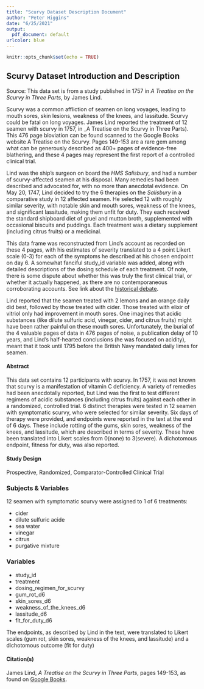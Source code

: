 ```yaml
---
title: "Scurvy Dataset Description Document"
author: "Peter Higgins"
date: "6/25/2021"
output: 
  pdf_document: default
urlcolor: blue
---
```


```r
knitr::opts_chunk$set(echo = TRUE)
```


## Scurvy Dataset Introduction and Description

Source: This data set is from a study published in 1757 in _A Treatise on the Scurvy in Three Parts_, by James Lind.
 
  Scurvy was a common affliction of seamen on long voyages, leading to mouth sores, skin lesions, weakness of the knees, and lassitude. Scurvy could be fatal on long voyages. James Lind reported the treatment of 12 seamen with scurvy in 1757, in _A Treatise on the Scurvy in Three Parts). This 476 page bloviation can be found scanned to the Google Books website A Treatise on the Scurvy. Pages 149-153 are a rare gem among what can be generously described as 400+ pages of evidence-free blathering, and these 4 pages may represent the first report of a controlled clinical trial. 
  
  Lind was the ship's surgeon on board the _HMS Salisbury_, and had a number of scurvy-affected seamen at his disposal. Many remedies had been described and advocated for, with no more than anecdotal evidence. On May 20, 1747, Lind decided to try the 6 therapies on the _Salisbury_ in a comparative study in 12 affected seamen. He selected 12 with roughly similar severity, with notable skin and mouth sores, weakness of the knees, and significant lassitude, making them unfit for duty. They each received the standard shipboard diet of gruel and mutton broth, supplemented with occasional biscuits and puddings. Each treatment was a dietary supplement (including citrus fruits) or a medicinal.
  
  This data frame was reconstructed from Lind's account as recorded on these 4 pages, with his estimates of severity translated to a 4 point Likert scale (0-3) for each of the symptoms he described at his chosen endpoint on day 6. A somewhat fanciful study_id variable was added, along with detailed descriptions of the dosing schedule of each treatment. Of note, there is some dispute about whether this was truly the first clinical trial, or whether it actually happened, as there are no contemporaneous corroborating accounts. See link about the [historical debate](https://www.bbvaopenmind.com/en/science/leading-figures/james-lind-and-scurvy-the-first-clinical-trial-in-history/). 
  
  Lind reported that the seamen treated with 2 lemons and an orange daily did best, followed by those treated with cider. Those treated with elixir of vitriol only had improvement in mouth sores. One imagines that acidic substances (like dilute sulfuric acid, vinegar, cider, and citrus fruits) might have been rather painful on these mouth sores. Unfortunately, the burial of the 4 valuable pages of data in 476 pages of noise, a publication delay of 10 years, and Lind's half-hearted conclusions (he was focused on acidity), meant that it took until 1795 before the British Navy mandated daily limes for seamen.

#### Abstract

 This data set contains 12 participants with scurvy. In 1757, it was not known that scurvy is a manifestation of vitamin C deficiency. A variety of remedies had been anecdotally reported, but Lind was the first to test different regimens of acidic substances (including citrus fruits) against each other in a randomized, controlled trial. 6 distinct therapies were tested in 12 seamen with symptomatic scurvy, who were selected for similar severity. Six days of therapy were provided, and endpoints were reported in the text at the end of 6 days. These include rotting of the gums, skin sores, weakness of the knees, and lassitude, which are described in terms of severity. These have been translated into Likert scales from 0(none) to 3(severe). A dichotomous endpoint, fitness for duty, was also reported.

#### Study Design

Prospective, Randomized, Comparator-Controlled Clinical Trial

### Subjects & Variables

12 seamen with symptomatic scurvy were assigned to 1 of 6 treatments:

- cider
- dilute sulfuric acide
- sea water
- vinegar
- citrus
- purgative mixture

### Variables

- study_id
- treatment
- dosing_regimen_for_scurvy
- gum_rot_d6
- skin_sores_d6
- weakness_of_the_knees_d6
- lassitude_d6
- fit_for_duty_d6

The endpoints, as described by Lind in the text, were translated to Likert scales (gum rot, skin sores, weakness of the knees, and lassitude) and a dichotomous outcome (fit for duty)

#### Citation(s)

James Lind, _A Treatise on the Scurvy in Three Parts_, pages 149-153, as found on [Google Books](https://www.google.com/books/edition/A_Treatise_on_the_Scurvy/oP1UEXWU7fsC?hl=en&gbpv=1&printsec=frontcover).

